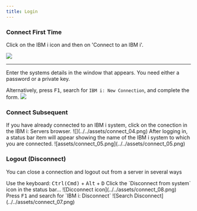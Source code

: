 ```yaml
---
title: Login 
---
```



### Connect First Time

<CardGrid>

<Card>

Click on the IBM i icon and then on 'Connect to an IBM i'.

</Card><Card>

![](../../assets/connect_02.png)

</Card></CardGrid>

---

<CardGrid>
<Card>
Enter the systems details in the window that appears. You need either a password or a private key.

Alternatively, press <kbd>F1</kbd>, search for `IBM i: New Connection`, and complete the form.
</Card>
<Card>
![](../../assets/connect_03.png)
</Card>
</CardGrid>

### Connect Subsequent

<CardGrid>
<Card>
If you have already connected to an IBM i system, click on the conection in the IBM i: Servers browser.
</Card>
<Card>
![](../../assets/connect_04.png)
</Card>
</CardGrid>

<CardGrid>
<Card>
After logging in, a status bar item will appear showing the name of the IBM i system to which you are connected.
</Card>
<Card>
![assets/connect_05.png](../../assets/connect_05.png)
</Card>
</CardGrid>

### Logout (Disconnect)
You can close a connection  and logout out from a server in several ways
<CardGrid>

<Card>
Use the keyboard: <kbd>Ctrl(Cmd)</kbd> + <kbd>Alt</kbd > + <kbd>D</kbd>
</Card>
<Card>
</Card>
<Card>
Click the `Disconnect from system` icon in the status bar... 
</Card>
<Card>
![Dicconnect icon](../../assets/connect_08.png)
</Card>
<Card>
Press <kbd>F1</kbd> and search for `IBM i: Disconnect`
</Card>
<Card>
![Search Disconnect](../../assets/connect_07.png)
</Card>

</CardGrid>

